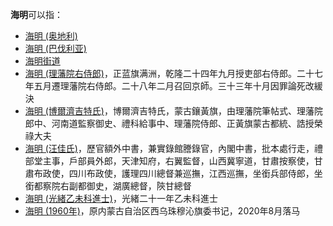 '''海明'''可以指：
* [[海明_(奥地利)|海明 (奥地利)]]
* [[海明_(巴伐利亚)|海明 (巴伐利亚)]]
* [[海明街道|海明街道]]
* [[海明_(理藩院右侍郎)|海明 (理藩院右侍郎)]]，正蓝旗满洲，乾隆二十四年九月授吏部右侍郎。二十七年五月遷理藩院右侍郎。二十八年二月召回京師。三十三年十月因罪論死改緩決
* [[海明_(博爾濟吉特氏)|海明 (博爾濟吉特氏)]]，博爾濟吉特氏，蒙古鑲黃旗，由理藩院筆帖式、理藩院郎中、河南道監察御史、禮科給事中、理藩院侍郎、正黃旗蒙古都統、誥授榮祿大夫
* [[海明_(汪佳氏)|海明 (汪佳氏)]]，歷官額外中書，兼實錄館謄錄官，內閣中書，批本處行走，禮部堂主事，戶部員外郎，天津知府，右翼監督，山西冀寧道，甘肅按察使，甘肅布政使，四川布政使，護理四川總督兼巡撫，江西巡撫，坐銜兵部侍郎，坐銜都察院右副都御史，湖廣總督，陝甘總督
* [[海明_(光緒乙未科進士)|海明 (光緒乙未科進士)]]，光緒二十一年乙未科進士
* [[海明_(1960年)|海明 (1960年)]]，原内蒙古自治区西乌珠穆沁旗委书记，2020年8月落马

{{disambig|cat=二字消歧義}}